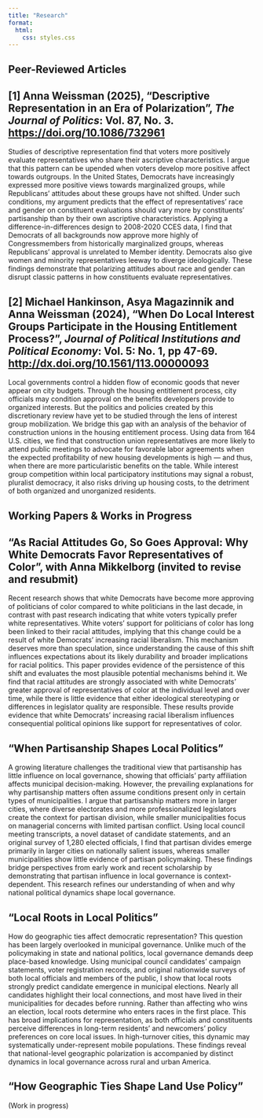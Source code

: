 ```yaml
---
title: "Research"
format:
  html:
    css: styles.css
---
```


## Peer-Reviewed Articles

::: {.callout-note appearance="simple" collapse="true" icon="false"}
## \[1\] Anna Weissman (2025), **"Descriptive Representation in an Era of Polarization"**, *The Journal of Politics*: Vol. 87, No. 3. <https://doi.org/10.1086/732961>

Studies of descriptive representation find that voters more positively evaluate representatives who share their ascriptive characteristics. I argue that this pattern can be upended when voters develop more positive affect towards outgroups. In the United States, Democrats have increasingly expressed more positive views towards marginalized groups, while Republicans' attitudes about these groups have not shifted. Under such conditions, my argument predicts that the effect of representatives' race and gender on constituent evaluations should vary more by constituents' partisanship than by their own ascriptive characteristics. Applying a difference-in-differences design to 2008-2020 CCES data, I find that Democrats of all backgrounds now approve more highly of Congressmembers from historically marginalized groups, whereas Republicans' approval is unrelated to Member identity. Democrats also give women and minority representatives leeway to diverge ideologically. These findings demonstrate that polarizing attitudes about race and gender can disrupt classic patterns in how constituents evaluate representatives.
:::

::: {.callout-note appearance="simple" collapse="true" icon="false"}
## \[2\] Michael Hankinson, Asya Magazinnik and Anna Weissman (2024), **"When Do Local Interest Groups Participate in the Housing Entitlement Process?"**, *Journal of Political Institutions and Political Economy*: Vol. 5: No. 1, pp 47-69. <http://dx.doi.org/10.1561/113.00000093>

Local governments control a hidden flow of economic goods that never appear on city budgets. Through the housing entitlement process, city officials may condition approval on the benefits developers provide to organized interests. But the politics and policies created by this discretionary review have yet to be studied through the lens of interest group mobilization. We bridge this gap with an analysis of the behavior of construction unions in the housing entitlement process. Using data from 164 U.S. cities, we find that construction union representatives are more likely to attend public meetings to advocate for favorable labor agreements when the expected profitability of new housing developments is high — and thus, when there are more particularistic benefits on the table. While interest group competition within local participatory institutions may signal a robust, pluralist democracy, it also risks driving up housing costs, to the detriment of both organized and unorganized residents.
:::

## Working Papers & Works in Progress

::: {.callout-note appearance="simple" collapse="true" icon="false"}
## "As Racial Attitudes Go, So Goes Approval: Why White Democrats Favor Representatives of Color", with Anna Mikkelborg (invited to revise and resubmit)

Recent research shows that white Democrats have become more approving of politicians of color compared to white politicians in the last decade, in contrast with past research indicating that white voters typically prefer white representatives. White voters’ support for politicians of color has long been linked to their racial attitudes, implying that this change could be a result of white Democrats’ increasing racial liberalism. This mechanism deserves more than speculation, since understanding the cause of this shift influences expectations about its likely durability and broader implications for racial politics. This paper provides evidence of the persistence of this shift and evaluates the most plausible potential mechanisms behind it. We find that racial attitudes are strongly associated with white Democrats’ greater approval of representatives of color at the individual level and over time, while there is little evidence that either ideological stereotyping or differences in legislator quality are responsible. These results provide evidence that white Democrats' increasing racial liberalism influences consequential political opinions like support for representatives of color.
:::

::: {.callout-note appearance="simple" collapse="true" icon="false"}
## "When Partisanship Shapes Local Politics"

A growing literature challenges the traditional view that partisanship has little influence on local governance, showing that officials' party affiliation affects municipal decision-making. However, the prevailing explanations for why partisanship matters often assume conditions present only in certain types of municipalities. I argue that partisanship matters more in larger cities, where diverse electorates and more professionalized legislators create the context for partisan division, while smaller municipalities focus on managerial concerns with limited partisan conflict. Using local council meeting transcripts, a novel dataset of candidate statements, and an original survey of 1,280 elected officials, I find that partisan divides emerge primarily in larger cities on nationally salient issues, whereas smaller municipalities show little evidence of partisan policymaking. These findings bridge perspectives from early work and recent scholarship by demonstrating that partisan influence in local governance is context-dependent. This research refines our understanding of when and why national political dynamics shape local governance. 
:::

::: {.callout-note appearance="simple" collapse="true" icon="false"}
## "Local Roots in Local Politics"

How do geographic ties affect democratic representation? This question has been largely overlooked in municipal governance. Unlike much of the policymaking in state and national politics, local governance demands deep place-based knowledge. Using municipal council candidates' campaign statements, voter registration records, and original nationwide surveys of both local officials and members of the public, I show that local roots strongly predict candidate emergence in municipal elections. Nearly all candidates highlight their local connections, and most have lived in their municipalities for decades before running. Rather than affecting who wins an election, local roots determine who enters races in the first place. This has broad implications for representation, as both officials and constituents perceive differences in long-term residents' and newcomers' policy preferences on core local issues. In high-turnover cities, this dynamic may systematically under-represent mobile populations. These findings reveal that national-level geographic polarization is accompanied by distinct dynamics in local governance across rural and urban America.  
:::

::: {.callout-note appearance="simple" collapse="true" icon="false"}
## "How Geographic Ties Shape Land Use Policy"

(Work in progress)
:::

